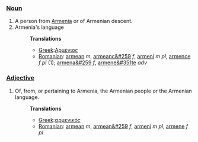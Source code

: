 ===[[Noun]]===
#A person from [[Armenia]] or of Armenian descent.
#Armenia's language
#:'''Translations''' 
#:*[[Greek]]:[[Αρμένιος]]
#:*[[Romanian]]: [[armean]] ''m'', [[armeanc&#259]] ''f'', [[armeni]] ''m pl'', [[armence]] ''f pl'' (1); [[armena&#259]] ''f'', [[armene&#351te]] ''adv''

===[[Adjective]]===
#Of, from, or pertaining to Armenia, the Armenian people or the Armenian language.
#:'''Translations'''
#:*[[Greek]]:[[αρμενικός]]
#:*[[Romanian]]: [[armean]] ''m'', [[armean&#259]] ''f'', [[armeni]] ''m pl'', [[armene]] ''f pl''